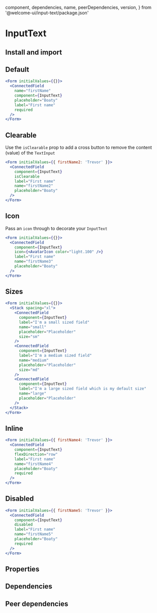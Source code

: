 
  component,
  dependencies,
  name,
  peerDependencies,
  version,
} from '@welcome-ui/input-text/package.json'

# InputText

<tagversion version={version} name={name} component={component} />

## Install and import

<usage component={component} name={name} peerDependencies={peerDependencies} />

## Default

```jsx
<Form initialValues={{}}>
  <ConnectedField
    name="firstName"
    component={InputText}
    placeholder="Boaty"
    label="First name"
    required
  />
</Form>
```

## Clearable

Use the `isClearable` prop to add a cross button to remove the content (value) of the `TextInput`

```jsx
<Form initialValues={{ firstName2: 'Trevor' }}>
  <ConnectedField
    component={InputText}
    isClearable
    label="First name"
    name="firstName2"
    placeholder="Boaty"
  />
</Form>
```

## Icon

Pass an `icon` through to decorate your `InputText`

```jsx
<Form initialValues={{}}>
  <ConnectedField
    component={InputText}
    icon={<AvatarIcon color="light.100" />}
    label="First name"
    name="firstName3"
    placeholder="Boaty"
  />
</Form>
```

## Sizes

```jsx
<Form initialValues={{}}>
  <Stack spacing="xl">
    <ConnectedField
      component={InputText}
      label="I'm a small sized field"
      name="small"
      placeholder="Placeholder"
      size="sm"
    />
    <ConnectedField
      component={InputText}
      label="I'm a medium sized field"
      name="medium"
      placeholder="Placeholder"
      size="md"
    />
    <ConnectedField
      component={InputText}
      label="I'm a large sized field which is my default size"
      name="large"
      placeholder="Placeholder"
    />
  </Stack>
</Form>
```

## Inline

```jsx
<Form initialValues={{ firstName4: 'Trevor' }}>
  <ConnectedField
    component={InputText}
    flexDirection="row"
    label="First name"
    name="firstName4"
    placeholder="Boaty"
    required
  />
</Form>
```

## Disabled

```jsx
<Form initialValues={{ firstName5: 'Trevor' }}>
  <ConnectedField
    component={InputText}
    disabled
    label="First name"
    name="firstName5"
    placeholder="Boaty"
    required
  />
</Form>
```

## Properties

<props propTypes={props.propTypes.InputText} />

## Dependencies

<dependencies dependencies={dependencies} />

## Peer dependencies

<dependencies dependencies={peerDependencies} />
